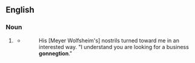 ==English==
{{rfv|en}}
===Noun===
{{en-noun}}

# {{lb|en|nonce}} {{pronunciation spelling of|en|connection}}
#* {{RQ:Fitzgerald Gatsby|IV}}
#*: His [Meyer Wolfsheim's] nostrils turned toward me in an interested way. "I understand you are looking for a business '''gonnegtion'''."